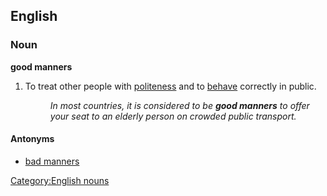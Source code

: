 ==English==

===Noun===
'''good manners'''

# {{pluralonly}}To treat other people with [[politeness]] and to [[behave]] correctly in public.
#:''In most countries, it is considered to be '''good manners''' to offer your seat to an elderly person on crowded public transport.''

====Antonyms====
*[[bad manners]]

[[Category:English nouns]]